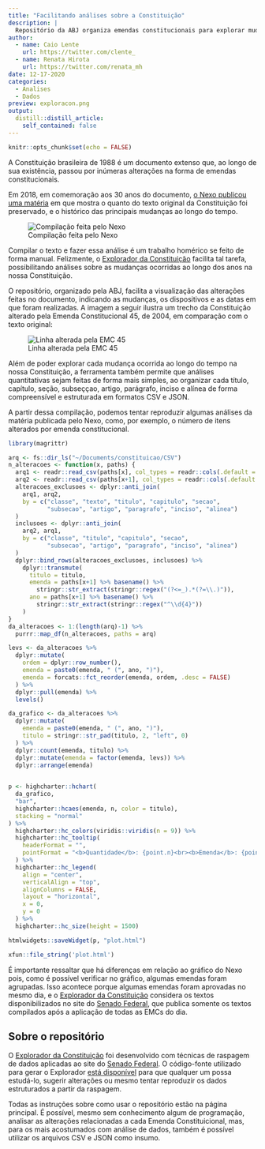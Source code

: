 ```yaml
---
title: "Facilitando análises sobre a Constituição"
description: |
  Repositório da ABJ organiza emendas constitucionais para explorar mudanças realizadas ao longo do tempo
author:
  - name: Caio Lente
    url: https://twitter.com/clente_
  - name: Renata Hirota
    url: https://twitter.com/renata_mh
date: 12-17-2020
categories:
  - Analises
  - Dados
preview: exploracon.png
output:
  distill::distill_article:
    self_contained: false
---
```



```r
knitr::opts_chunk$set(echo = FALSE)
```


A Constituição brasileira de 1988 é um documento extenso que, ao longo de sua 
existência, passou por inúmeras alterações na forma de emendas constitucionais.

Em 2018, em comemoração aos 30 anos do documento, [o Nexo publicou uma matéria](https://www.nexojornal.com.br/grafico/2018/10/05/30-anos-o-quanto-a-Constitui%C3%A7%C3%A3o-preserva-de-seu-texto-original) em que mostra o quanto do texto original da 
Constituição foi preservado, e o histórico das principais mudanças ao longo do tempo.


![Compilação feita pelo Nexo](https://s3-sa-east-1.amazonaws.com/nexojornal/www/graficos/constituicao-88/alteracoes.gif)

Compilar o texto e fazer essa análise é um trabalho homérico se feito de forma 
manual. Felizmente, o [Explorador da Constituição](https://github.com/abjur/constituicao) 
facilita tal tarefa, possibilitando análises sobre as mudanças ocorridas ao 
longo dos anos na nossa Constituição.

O repositório, organizado pela ABJ, facilita a visualização das alterações 
feitas no documento, indicando as mudanças, os dispositivos e as datas em que 
foram realizadas. A imagem a seguir ilustra um trecho da Constituição alterado 
pela Emenda Constitucional 45, de 2004, em comparação com o texto original:

![Linha alterada pela EMC 45](https://raw.githubusercontent.com/abjur/constituicao/main/readme_files/linha.png)

Além de poder explorar cada mudança ocorrida ao longo do tempo na nossa 
Constituição, a ferramenta também permite que análises quantitativas sejam 
feitas de forma mais simples, ao organizar cada título, capítulo, seção, 
subseççao, artigo, parágrafo, inciso e alínea de forma compreensível e 
estruturada em formatos CSV e JSON.

A partir dessa compilação, podemos tentar reproduzir algumas análises da matéria
publicada pelo Nexo, como, por exemplo, o número de itens alterados por emenda 
constitucional.

```r
library(magrittr)

arq <- fs::dir_ls("~/Documents/constituicao/CSV")
n_alteracoes <- function(x, paths) {
  arq1 <- readr::read_csv(paths[x], col_types = readr::cols(.default = "c"))
  arq2 <- readr::read_csv(paths[x+1], col_types = readr::cols(.default = "c"))
  alteracoes_exclusoes <- dplyr::anti_join(
    arq1, arq2,
    by = c("classe", "texto", "titulo", "capitulo", "secao",
           "subsecao", "artigo", "paragrafo", "inciso", "alinea")
  )
  inclusoes <- dplyr::anti_join(
    arq2, arq1,
    by = c("classe", "titulo", "capitulo", "secao",
           "subsecao", "artigo", "paragrafo", "inciso", "alinea")
  )
  dplyr::bind_rows(alteracoes_exclusoes, inclusoes) %>% 
    dplyr::transmute(
      titulo = titulo,
      emenda = paths[x+1] %>% basename() %>% 
        stringr::str_extract(stringr::regex("(?<=_).*(?=\\.)")),
      ano = paths[x+1] %>% basename() %>% 
        stringr::str_extract(stringr::regex("^\\d{4}"))
    )
}
da_alteracoes <- 1:(length(arq)-1) %>% 
  purrr::map_df(n_alteracoes, paths = arq)

levs <- da_alteracoes %>% 
  dplyr::mutate(
    ordem = dplyr::row_number(),
    emenda = paste0(emenda, " (", ano, ")"),
    emenda = forcats::fct_reorder(emenda, ordem, .desc = FALSE)
  ) %>% 
  dplyr::pull(emenda) %>% 
  levels()

da_grafico <- da_alteracoes %>% 
  dplyr::mutate(
    emenda = paste0(emenda, " (", ano, ")"),
    titulo = stringr::str_pad(titulo, 2, "left", 0)
  ) %>%
  dplyr::count(emenda, titulo) %>% 
  dplyr::mutate(emenda = factor(emenda, levs)) %>% 
  dplyr::arrange(emenda)

  
p <- highcharter::hchart(
  da_grafico,
  "bar",
  highcharter::hcaes(emenda, n, color = titulo),
  stacking = "normal"
) %>%
  highcharter::hc_colors(viridis::viridis(n = 9)) %>%
  highcharter::hc_tooltip(
    headerFormat = "",
    pointFormat = "<b>Quantidade</b>: {point.n}<br><b>Emenda</b>: {point.emenda}<br><b>Título</b>: {point.titulo}"
  ) %>%
  highcharter::hc_legend(
    align = "center",
    verticalAlign = "top",
    alignColumns = FALSE,
    layout = "horizontal",
    x = 0,
    y = 0
  ) %>%
  highcharter::hc_size(height = 1500)

htmlwidgets::saveWidget(p, "plot.html")

```

```r
xfun::file_string('plot.html')
```

É importante ressaltar que há diferenças em relação ao gráfico do Nexo pois, 
como é possível verificar no gráfico, algumas emendas foram agrupadas. Isso 
acontece porque algumas emendas foram aprovadas no mesmo dia, e o 
[Explorador da Constituição](https://github.com/abjur/constituicao) considera 
os textos disponibilizados no site do [Senado Federal](https://www.senado.leg.br/atividade/const/constituicao-federal.asp), 
que publica somente os textos compilados após a aplicação de todas as EMCs do dia.


## Sobre o repositório

O [Explorador da Constituição](https://github.com/abjur/constituicao) foi
desenvolvido com técnicas de raspagem de dados aplicadas ao site do
[Senado Federal](https://www.senado.leg.br/atividade/const/constituicao-federal.asp).
O código-fonte utilizado para gerar o Explorador
[está disponível](https://github.com/abjur/constituicao/blob/main/fonte.R) para
que qualquer um possa estudá-lo, sugerir alterações ou mesmo tentar reproduzir
os dados estruturados a partir da raspagem.

Todas as instruções sobre como usar o repositório estão na página principal. É
possível, mesmo sem conhecimento algum de programação, analisar as alterações
relacionadas a cada Emenda Constituicional, mas, para os mais acostumados com
análise de dados, também é possível utilizar os arquivos CSV e JSON como insumo.
